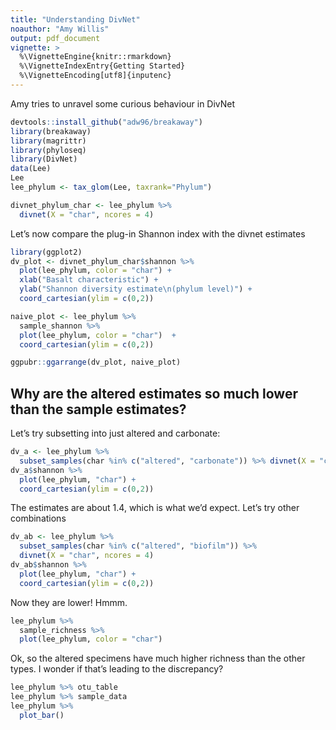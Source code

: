 ```yaml
---
title: "Understanding DivNet"
noauthor: "Amy Willis"
output: pdf_document
vignette: >
  %\VignetteEngine{knitr::rmarkdown}
  %\VignetteIndexEntry{Getting Started}
  %\VignetteEncoding[utf8]{inputenc}
---
```


Amy tries to unravel some curious behaviour in DivNet

```r
devtools::install_github("adw96/breakaway")
library(breakaway)
library(magrittr)
library(phyloseq)
library(DivNet)
data(Lee)
Lee
lee_phylum <- tax_glom(Lee, taxrank="Phylum")
```

```r
divnet_phylum_char <- lee_phylum %>%
  divnet(X = "char", ncores = 4)
```

Let's now compare the plug-in Shannon index with the divnet estimates

```r
library(ggplot2)
dv_plot <- divnet_phylum_char$shannon %>% 
  plot(lee_phylum, color = "char") +
  xlab("Basalt characteristic") +
  ylab("Shannon diversity estimate\n(phylum level)") +
  coord_cartesian(ylim = c(0,2))

naive_plot <- lee_phylum %>%
  sample_shannon %>%
  plot(lee_phylum, color = "char")  +
  coord_cartesian(ylim = c(0,2))

ggpubr::ggarrange(dv_plot, naive_plot)
```

## Why are the altered estimates so much lower than the sample estimates?

Let's try subsetting into just altered and carbonate:

```r
dv_a <- lee_phylum %>%
  subset_samples(char %in% c("altered", "carbonate")) %>% divnet(X = "char", ncores = 4)
dv_a$shannon %>% 
  plot(lee_phylum, "char") +
  coord_cartesian(ylim = c(0,2))
```

The estimates are about 1.4, which is what we'd expect. Let's try other combinations

```r
dv_ab <- lee_phylum %>%
  subset_samples(char %in% c("altered", "biofilm")) %>% 
  divnet(X = "char", ncores = 4)
dv_ab$shannon %>% 
  plot(lee_phylum, "char") +
  coord_cartesian(ylim = c(0,2))
```

Now they are lower! Hmmm. 

```r
lee_phylum %>%
  sample_richness %>%
  plot(lee_phylum, color = "char") 
```

Ok, so the altered specimens have much higher richness than the other types. I wonder if that's leading to the discrepancy?

```r
lee_phylum %>% otu_table
lee_phylum %>% sample_data
lee_phylum %>% 
  plot_bar()
```